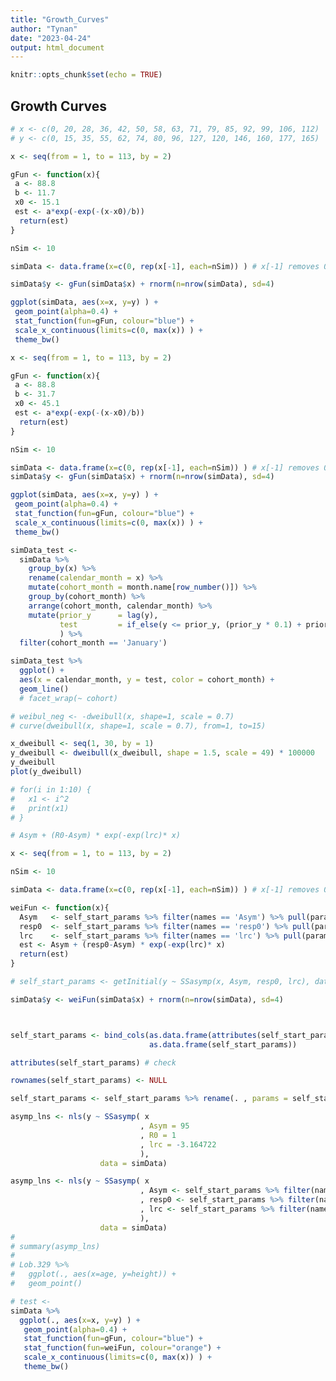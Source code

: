 ```yaml
---
title: "Growth_Curves"
author: "Tynan"
date: "2023-04-24"
output: html_document
---
```


```r
knitr::opts_chunk$set(echo = TRUE)
```

## Growth Curves 

```r
# x <- c(0, 20, 28, 36, 42, 50, 58, 63, 71, 79, 85, 92, 99, 106, 112)
# y <- c(0, 15, 35, 55, 62, 74, 80, 96, 127, 120, 146, 160, 177, 165)

x <- seq(from = 1, to = 113, by = 2) 

gFun <- function(x){
 a <- 88.8
 b <- 11.7
 x0 <- 15.1
 est <- a*exp(-exp(-(x-x0)/b))
  return(est)
}

nSim <- 10

simData <- data.frame(x=c(0, rep(x[-1], each=nSim)) ) # x[-1] removes 0 from simulation

simData$y <- gFun(simData$x) + rnorm(n=nrow(simData), sd=4)

ggplot(simData, aes(x=x, y=y) ) +
 geom_point(alpha=0.4) +
 stat_function(fun=gFun, colour="blue") +
 scale_x_continuous(limits=c(0, max(x)) ) +
 theme_bw()
```

```r
x <- seq(from = 1, to = 113, by = 2) 

gFun <- function(x){
 a <- 88.8
 b <- 31.7
 x0 <- 45.1
 est <- a*exp(-exp(-(x-x0)/b))
  return(est)
}

nSim <- 10

simData <- data.frame(x=c(0, rep(x[-1], each=nSim)) ) # x[-1] removes 0 from simulation
simData$y <- gFun(simData$x) + rnorm(n=nrow(simData), sd=4)

ggplot(simData, aes(x=x, y=y) ) +
 geom_point(alpha=0.4) +
 stat_function(fun=gFun, colour="blue") +
 scale_x_continuous(limits=c(0, max(x)) ) +
 theme_bw()
```

```r
simData_test <- 
  simData %>% 
    group_by(x) %>%
    rename(calendar_month = x) %>% 
    mutate(cohort_month = month.name[row_number()]) %>% 
    group_by(cohort_month) %>%
    arrange(cohort_month, calendar_month) %>% 
    mutate(prior_y      = lag(y),
           test         = if_else(y <= prior_y, (prior_y * 0.1) + prior_y, y)
           ) %>% 
  filter(cohort_month == 'January')

simData_test %>% 
  ggplot() + 
  aes(x = calendar_month, y = test, color = cohort_month) + 
  geom_line() 
  # facet_wrap(~ cohort)
```

```r
# weibul_neg <- -dweibull(x, shape=1, scale = 0.7)
# curve(dweibull(x, shape=1, scale = 0.7), from=1, to=15)

x_dweibull <- seq(1, 30, by = 1) 
y_dweibull <- dweibull(x_dweibull, shape = 1.5, scale = 49) * 100000
y_dweibull
plot(y_dweibull)  

# for(i in 1:10) {         
#   x1 <- i^2
#   print(x1) 
# }

```


```r
# Asym + (R0-Asym) * exp(-exp(lrc)* x)

x <- seq(from = 1, to = 113, by = 2) 

nSim <- 10

simData <- data.frame(x=c(0, rep(x[-1], each=nSim)) ) # x[-1] removes 0 from simulation

weiFun <- function(x){
  Asym   <- self_start_params %>% filter(names == 'Asym') %>% pull(params)
  resp0  <- self_start_params %>% filter(names == 'resp0') %>% pull(params)
  lrc    <- self_start_params %>% filter(names == 'lrc') %>% pull(params)
  est <- Asym + (resp0-Asym) * exp(-exp(lrc)* x)
  return(est)
}

# self_start_params <- getInitial(y ~ SSasymp(x, Asym, resp0, lrc), data = simData)

simData$y <- weiFun(simData$x) + rnorm(n=nrow(simData), sd=4)



self_start_params <- bind_cols(as.data.frame(attributes(self_start_params)), 
                               as.data.frame(self_start_params)) 

attributes(self_start_params) # check 

rownames(self_start_params) <- NULL 

self_start_params <- self_start_params %>% rename(. , params = self_start_params)

asymp_lns <- nls(y ~ SSasymp( x
                             , Asym = 95
                             , R0 = 1
                             , lrc = -3.164722
                             ),
                    data = simData)

asymp_lns <- nls(y ~ SSasymp( x
                             , Asym <- self_start_params %>% filter(names == 'Asym') %>% pull(params)
                             , resp0 <- self_start_params %>% filter(names == 'resp0') %>% pull(params)
                             , lrc <- self_start_params %>% filter(names == 'lrc') %>% pull(params)
                             ),
                    data = simData)
# 
# summary(asymp_lns)
# 
# Lob.329 %>% 
#   ggplot(., aes(x=age, y=height)) +
#   geom_point()

# test <- 
simData %>% 
  ggplot(., aes(x=x, y=y) ) +
   geom_point(alpha=0.4) +
   stat_function(fun=gFun, colour="blue") +
   stat_function(fun=weiFun, colour="orange") +
   scale_x_continuous(limits=c(0, max(x)) ) +
   theme_bw()
```